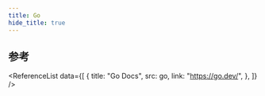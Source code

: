 ```yaml
---
title: Go
hide_title: true
---
```



<FeatureIcon src={go} title="Go" />
<LinkList
  data={[
    {
      title: "搭建环境",
      link: "/docs/go/environment",
      src: go,
    },
    {
      title: "模块",
      link: "/docs/go/modules",
      src: go,
    },
    {
      title: "代码规范",
      link: "/docs/go/code-specification",
      src: go,
    },
    {
      title: "数据类型",
      link: "/docs/go/data-type",
      src: go,
    },
    {
      title: "函数",
      link: "/docs/go/functions",
      src: go,
    },
  ]}
/>

## 参考

<ReferenceList
  data={[
    {
      title: "Go Docs",
      src: go,
      link: "https://go.dev/",
    },
  ]}
/>
